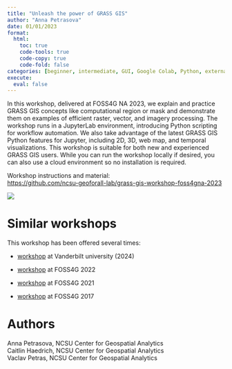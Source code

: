 ```yaml
---
title: "Unleash the power of GRASS GIS"
author: "Anna Petrasova"
date: 01/01/2023
format: 
  html:
    toc: true
    code-tools: true
    code-copy: true
    code-fold: false
categories: [beginner, intermediate, GUI, Google Colab, Python, external]
execute: 
  eval: false
---
```


In this workshop, delivered at FOSS4G NA 2023, we explain and practice GRASS GIS concepts like computational region or mask and demonstrate them on examples of efficient raster, vector, and imagery processing. The workshop runs in a JupyterLab environment, introducing Python scripting for workflow automation. We also take advantage of the latest GRASS GIS Python features for Jupyter, including 2D, 3D, web map, and temporal visualizations. This workshop is suitable for both new and experienced GRASS GIS users. While you can run the workshop locally if desired, you can also use a cloud environment so no installation is required.

Workshop instructions and material:\
<https://github.com/ncsu-geoforall-lab/grass-gis-workshop-foss4gna-2023>

![](images/jupyter_timeseries_viewshed.gif){.preview-image}

# Similar workshops

This workshop has been offered several times:

* [workshop](https://github.com/ncsu-geoforall-lab/grass-gis-workshop-vanderbilt-2024) at Vanderbilt university (2024)
* [workshop](https://github.com/ncsu-geoforall-lab/grass-gis-workshop-foss4g-2022) at FOSS4G 2022
* [workshop](https://github.com/ncsu-geoforall-lab/grass-gis-workshop-FOSS4G-2021) at FOSS4G 2021

* [workshop](https://grasswiki.osgeo.org/wiki/From_GRASS_GIS_novice_to_power_user_(workshop_at_FOSS4G_Boston_2017)) at FOSS4G 2017

# Authors

Anna Petrasova, NCSU Center for Geospatial Analytics\
Caitlin Haedrich, NCSU Center for Geospatial Analytics\
Vaclav Petras, NCSU Center for Geospatial Analytics
